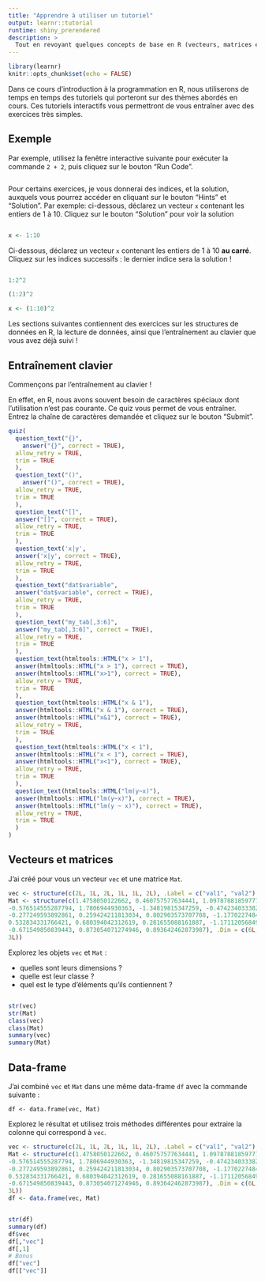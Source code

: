 ```yaml
---
title: "Apprendre à utiliser un tutoriel"
output: learnr::tutorial
runtime: shiny_prerendered
description: >
  Tout en revoyant quelques concepts de base en R (vecteurs, matrices et data-frames).
---
```


```r
library(learnr)
knitr::opts_chunk$set(echo = FALSE)
```

Dans ce cours d'introduction à la programmation en R, nous utiliserons de temps en temps des tutoriels qui porteront sur des thèmes abordés en cours. Ces tutoriels interactifs vous permettront de vous entraîner avec des exercices très simples.

## Exemple

Par exemple, utilisez la fenêtre interactive suivante pour exécuter la commande `2 + 2`, puis cliquez sur le bouton "Run Code".

```r

```

Pour certains exercices, je vous donnerai des indices, et la solution, auxquels vous pourrez accéder en cliquant sur le bouton "Hints" et "Solution". Par exemple: ci-dessous, déclarez un vecteur `x` contenant les entiers de 1 à 10. Cliquez sur le bouton "Solution" pour voir la solution

```r

```

```r
x <- 1:10
```

Ci-dessous, déclarez un vecteur `x` contenant les entiers de 1 à 10 **au carré**. Cliquez sur les indices successifs : le dernier indice sera la solution !

```r

```

```r
1:2^2
```

```r
(1:2)^2
```

```r
x <- (1:10)^2
```

Les sections suivantes contiennent des exercices sur les structures de données en R, la lecture de données, ainsi que l'entraînement au clavier que vous avez déjà suivi ! 


## Entraînement clavier

Commençons par l'entraînement au clavier !

En effet, en R, nous avons souvent besoin de caractères spéciaux dont l'utilisation n'est pas courante. Ce quiz vous permet de vous entraîner. Entrez la chaîne de caractères demandée et cliquez sur le bouton "Submit".

```r
quiz(
  question_text("{}",
    answer("{}", correct = TRUE),
  allow_retry = TRUE,
  trim = TRUE
  ),
  question_text("()",
    answer("()", correct = TRUE),
  allow_retry = TRUE,
  trim = TRUE
  ),
  question_text("[]",
  answer("[]", correct = TRUE),
  allow_retry = TRUE,
  trim = TRUE
  ),
  question_text('x|y',
  answer('x|y', correct = TRUE),
  allow_retry = TRUE,
  trim = TRUE
  ),
  question_text("dat$variable",
  answer("dat$variable", correct = TRUE),
  allow_retry = TRUE,
  trim = TRUE
  ),
  question_text("my_tab[,3:6]",
  answer("my_tab[,3:6]", correct = TRUE),
  allow_retry = TRUE,
  trim = TRUE
  ),
  question_text(htmltools::HTML("x > 1"),
  answer(htmltools::HTML("x > 1"), correct = TRUE),
  answer(htmltools::HTML("x>1"), correct = TRUE),
  allow_retry = TRUE,
  trim = TRUE
  ),
  question_text(htmltools::HTML("x & 1"),
  answer(htmltools::HTML("x & 1"), correct = TRUE),
  answer(htmltools::HTML("x&1"), correct = TRUE),
  allow_retry = TRUE,
  trim = TRUE
  ),
  question_text(htmltools::HTML("x < 1"),
  answer(htmltools::HTML("x < 1"), correct = TRUE),
  answer(htmltools::HTML("x<1"), correct = TRUE),
  allow_retry = TRUE,
  trim = TRUE
  ),
  question_text(htmltools::HTML("lm(y~x)"),
  answer(htmltools::HTML("lm(y~x)"), correct = TRUE),
  answer(htmltools::HTML("lm(y ~ x)"), correct = TRUE),
  allow_retry = TRUE,
  trim = TRUE
  )
)
```

## Vecteurs et matrices

J'ai créé pour vous un vecteur `vec` et une matrice `Mat`.
 
```r
vec <- structure(c(2L, 1L, 2L, 1L, 1L, 2L), .Label = c("val1", "val2"), class = "factor")
Mat <- structure(c(1.4758050122662, 0.460757577634441, 1.09787881859777, 
-0.576514555287794, 1.7806944930363, -1.34819815347259, -0.474234033382841, 
-0.277249593892861, 0.259424211813034, 0.802903573707708, -1.17702274849553, 
0.532834331766421, 0.680394042312619, 0.281655088161887, -1.17112056849342, 
-0.671549850839443, 0.873054071274946, 0.893642462873987), .Dim = c(6L, 
3L))
```

Explorez les objets `vec` et `Mat` : 

 * quelles sont leurs dimensions ?
 * quelle est leur classe ?
 * quel est le type d'éléments qu'ils contiennent ?
 

```r

```

```r
str(vec)
str(Mat)
class(vec)
class(Mat)
summary(vec)
summary(Mat)
```

## Data-frame

J'ai combiné `vec` et `Mat` dans une même data-frame `df` avec la commande suivante : 

```
df <- data.frame(vec, Mat)
```

Explorez le résultat et utilisez trois méthodes différentes pour extraire la colonne qui correspond à `vec`.


```r
vec <- structure(c(2L, 1L, 2L, 1L, 1L, 2L), .Label = c("val1", "val2"), class = "factor")
Mat <- structure(c(1.4758050122662, 0.460757577634441, 1.09787881859777, 
-0.576514555287794, 1.7806944930363, -1.34819815347259, -0.474234033382841, 
-0.277249593892861, 0.259424211813034, 0.802903573707708, -1.17702274849553, 
0.532834331766421, 0.680394042312619, 0.281655088161887, -1.17112056849342, 
-0.671549850839443, 0.873054071274946, 0.893642462873987), .Dim = c(6L, 
3L))
df <- data.frame(vec, Mat)

```

```r

```

```r
str(df)
summary(df)
df$vec
df[,"vec"]
df[,1]
# Bonus
df["vec"]
df[["vec"]]
```
